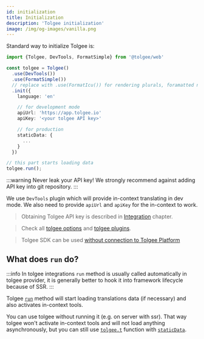 ```yaml
---
id: initialization
title: Initialization
description: 'Tolgee initialization'
image: /img/og-images/vanilla.png
---
```


Standard way to initialize Tolgee is:

```ts
import {Tolgee, DevTools, FormatSimple} from '@tolgee/web'

const tolgee = Tolgee()
  .use(DevTools())
  .use(FormatSimple())
  // replace with .use(FormatIcu()) for rendering plurals, foramatted numbers, etc.
  .init({
    language: 'en'

    // for development mode
    apiUrl: 'https://app.tolgee.io'
    apiKey: '<your tolgee API key>'

    // for production
    staticData: {
      ...
    }
  })

// this part starts loading data
tolgee.run();
```

:::warning
Never leak your API key! We strongly recommend against adding API key into git repository.
:::

We use `DevTools` plugin which will provide in-context translating in dev mode. We also need to provide `apiUrl` and `apiKey` for the in-context to work.

> Obtaining Tolgee API key is described in [Integration](/platform/integrations/about_integrations) chapter.

> Check all [tolgee options](/api/core_package/options.mdx) and [tolgee plugins](/api/web_package/plugins.mdx).

> Tolgee SDK can be used [without connection to Tolgee Platform](/usage_without_platform.mdx)

## What does `run` do?

:::info
In tolgee integrations `run` method is usually called automatically in tolgee provider, it is generally better to hook it into framework lifecycle because of SSR.
:::

Tolgee [`run`](../../api/core_package/tolgee.mdx#run) method will start loading translations data (if necessary) and also activates in-context tools.

You can use tolgee without running it (e.g. on server with ssr). That way tolgee won't activate in-context tools and will not load anything asynchronously, but you can still use [`tolgee.t`](../../api/core_package/tolgee.mdx#t) function with [`staticData`](../../api/core_package/options#staticdata).
